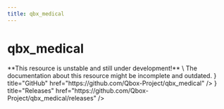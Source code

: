 ```yaml
---
title: qbx_medical
---
```



# qbx_medical

<Callout type="warning">
  **This resource is unstable and still under development!** \
  The documentation about this resource might be incomplete and outdated.
</Callout>

<Cards>
  <Card icon={<IconBrandGithub />} title="GitHub" href="https://github.com/Qbox-Project/qbx_medical" />
  <Card icon={<IconTag />} title="Releases" href="https://github.com/Qbox-Project/qbx_medical/releases" />
</Cards>
